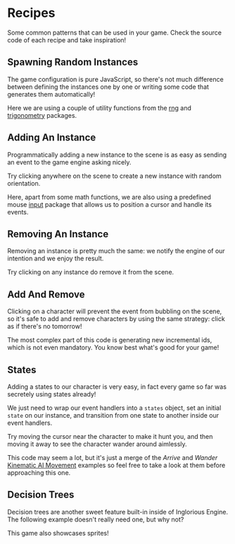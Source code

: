 

<Meta of={Recipes} />

# Recipes

Some common patterns that can be used in your game. Check the source code of each recipe and take inspiration!

## Spawning Random Instances

The game configuration is pure JavaScript, so there's not much difference between defining the instances one by one or writing some code that generates them automatically!

Here we are using a couple of utility functions from the [rng](/?path=/docs/utils-math-rng--docs) and [trigonometry](/?path=/docs/utils-math-trigonometry--docs) packages.

<Source dark code={randomInstances} />

<Canvas of={Recipes.RandomInstances} />

## Adding An Instance

Programmatically adding a new instance to the scene is as easy as sending an event to the game engine asking nicely.

Try clicking anywhere on the scene to create a new instance with random orientation.

Here, apart from some math functions, we are also using a predefined mouse [input](/?path=/docs/games-input--docs) package that allows us to position a cursor and handle its events.

<Source dark code={addInstance} />

<Canvas of={Recipes.AddInstance} />

## Removing An Instance

Removing an instance is pretty much the same: we notify the engine of our intention and we enjoy the result.

Try clicking on any instance do remove it from the scene.

<Source dark code={removeInstance} />

<Canvas of={Recipes.RemoveInstance} />

## Add And Remove

Clicking on a character will prevent the event from bubbling on the scene, so it's safe to add and remove characters by using the same strategy: click as if there's no tomorrow!

The most complex part of this code is generating new incremental ids, which is not even mandatory. You know best what's good for your game!

<Source dark code={addAndRemove} />

<Canvas of={Recipes.AddAndRemove} />

## States

Adding a states to our character is very easy, in fact every game so far was secretely using states already!

We just need to wrap our event handlers into a `states` object, set an initial `state` on our instance, and transition from one state to another inside our event handlers.

Try moving the cursor near the character to make it hunt you, and then moving it away to see the character wander around aimlessly.

This code may seem a lot, but it's just a merge of the *Arrive* and *Wander* [Kinematic AI Movement](/?path=/docs/games-ai-movement-kinematic--docs) examples so feel free to take a look at them before approaching this one.

<Source dark code={states} />

<Canvas of={Recipes.States} />

## Decision Trees

Decision trees are another sweet feature built-in inside of Inglorious Engine. The following example doesn't really need one, but why not?

This game also showcases sprites!

<Source dark code={decisionTree} />

<Canvas of={Recipes.DecisionTree} />
